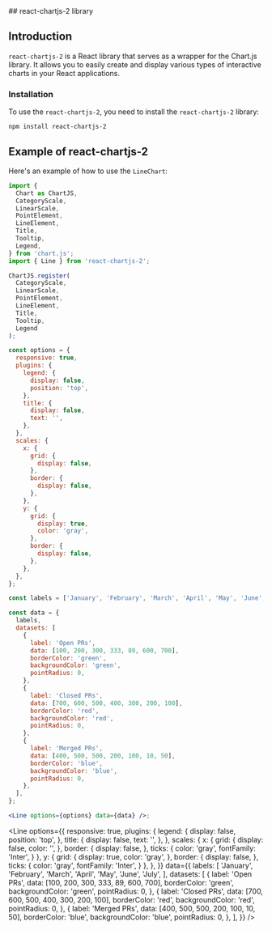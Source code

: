 
<MDXWrapper>
<Head>
	<title>React Chart Doc | OORSIG</title>
</Head>
## react-chartjs-2 library

## Introduction

`react-chartjs-2` is a React library that serves as a wrapper for the Chart.js library. It allows you to easily create and display various types of interactive charts in your React applications.

### Installation

To use the `react-chartjs-2`, you need to install the `react-chartjs-2` library:

```
npm install react-chartjs-2
```

## Example of react-chartjs-2

Here's an example of how to use the `LineChart`:

```jsx
import {
  Chart as ChartJS,
  CategoryScale,
  LinearScale,
  PointElement,
  LineElement,
  Title,
  Tooltip,
  Legend,
} from 'chart.js';
import { Line } from 'react-chartjs-2';

ChartJS.register(
  CategoryScale,
  LinearScale,
  PointElement,
  LineElement,
  Title,
  Tooltip,
  Legend
);

const options = {
  responsive: true,
  plugins: {
    legend: {
      display: false,
      position: 'top',
    },
    title: {
      display: false,
      text: '',
    },
  },
  scales: {
    x: {
      grid: {
        display: false,
      },
      border: {
        display: false,
      },
    },
    y: {
      grid: {
        display: true,
        color: 'gray',
      },
      border: {
        display: false,
      },
    },
  },
};

const labels = ['January', 'February', 'March', 'April', 'May', 'June', 'July'];

const data = {
  labels,
  datasets: [
    {
      label: 'Open PRs',
      data: [100, 200, 300, 333, 89, 600, 700],
      borderColor: 'green',
      backgroundColor: 'green',
      pointRadius: 0,
    },
    {
      label: 'Closed PRs',
      data: [700, 600, 500, 400, 300, 200, 100],
      borderColor: 'red',
      backgroundColor: 'red',
      pointRadius: 0,
    },
    {
      label: 'Merged PRs',
      data: [400, 500, 500, 200, 100, 10, 50],
      borderColor: 'blue',
      backgroundColor: 'blue',
      pointRadius: 0,
    },
  ],
};

<Line options={options} data={data} />;
```

 <Line
        options={{
          responsive: true,
          plugins: {
            legend: {
              display: false,
              position: 'top',
            },
            title: {
              display: false,
              text: '',
            },
          },
          scales: {
      x: {
        grid: {
          display: false,
          color: '',
        },
        border: {
          display: false,
        },
         ticks: {
        color: 'gray',
        fontFamily: 'Inter',
      }
      },
      y: {
        grid: {
          display: true,
          color: 'gray',
        },
        border: {
          display: false,
        },
         ticks: {
        color: 'gray',
        fontFamily: 'Inter',
      }
      },
    },
        }}
        data={{
          labels: [
            'January',
            'February',
            'March',
            'April',
            'May',
            'June',
            'July',
          ],
          datasets: [
            {
              label: 'Open PRs',
              data: [100, 200, 300, 333, 89, 600, 700],
              borderColor: 'green',
              backgroundColor: 'green',
              pointRadius: 0,
            },
            {
              label: 'Closed PRs',
              data: [700, 600, 500, 400, 300, 200, 100],
              borderColor: 'red',
              backgroundColor: 'red',
              pointRadius: 0,
            },
            {
              label: 'Merged PRs',
              data: [400, 500, 500, 200, 100, 10, 50],
              borderColor: 'blue',
              backgroundColor: 'blue',
              pointRadius: 0,
            },
          ],
        }}
      />
</MDXWrapper>
